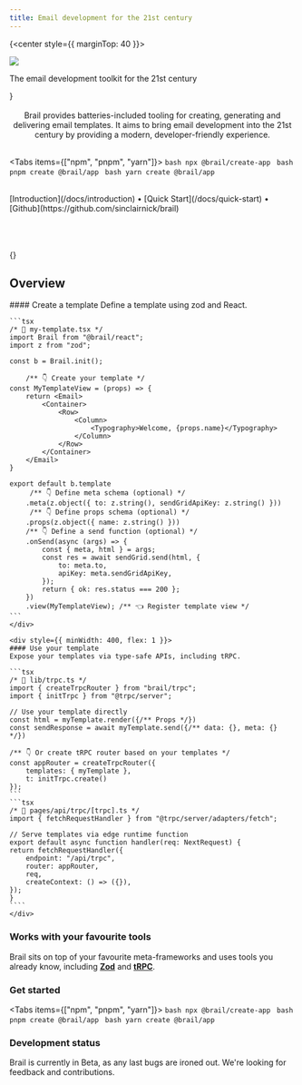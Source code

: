 ```yaml
---
title: Email development for the 21st century
---
```



{<center style={{ marginTop: 40 }}>

<img src="/logo.png" width={200} />
<p style={{ fontSize: 24, marginTop: 16 }}>
  The email development toolkit for the 21st century
</p>

</center>}

<br />

<CenterContainer>

<br />

<center>
Brail provides batteries-included tooling for creating, generating and delivering email templates. It aims to bring email development into the 21st century by providing a modern, developer-friendly experience.
</center>

<br/>

<Tabs items={["npm", "pnpm", "yarn"]}>
	<Tab>
	```bash
	npx @brail/create-app
	```
	</Tab>
	<Tab>
	```bash
	pnpm create @brail/app
	```
	</Tab>
	<Tab>
	```bash
	yarn create @brail/app
	```
	</Tab>
</Tabs>

</CenterContainer>

<br />

<div style={{ display: "flex", gap: 8, justifyContent: "center" }}>
  <span>[Introduction](/docs/introduction)</span>
  <span>&bull;</span>
  <span>[Quick Start](/docs/quick-start)</span>
  <span>&bull;</span>
  <span>[Github](https://github.com/sinclairnick/brail)</span>
</div>

<br />
<br />
<br />

<CenterContainer>{<Features />}</CenterContainer>


<CenterContainer maxWidth={1400}>

## Overview

<div style={{ display: "flex", gap: 8, marginTop: 8, width: "100%", overflow: "hidden", flexWrap: "wrap" }}>
	<div style={{ minWidth: 400, flex: 1 }}>
		#### Create a template
		Define a template using zod and React.

    ```tsx
    /* 📄 my-template.tsx */
    import Brail from "@brail/react";
    import z from "zod";

    const b = Brail.init();

    	/** 👇 Create your template */
    const MyTemplateView = (props) => {
    	return <Email>
    		<Container>
    			<Row>
    				<Column>
    					<Typography>Welcome, {props.name}</Typography>
    				</Column>
    			</Row>
    		</Container>
    	</Email>
    }

    export default b.template
    	 /** 👇 Define meta schema (optional) */
    	.meta(z.object({ to: z.string(), sendGridApiKey: z.string() }))
    	 /** 👇 Define props schema (optional) */
    	.props(z.object({ name: z.string() }))
    	/** 👇 Define a send function (optional) */
    	.onSend(async (args) => {
    		const { meta, html } = args;
    		const res = await sendGrid.send(html, {
    			to: meta.to,
    			apiKey: meta.sendGridApiKey,
    		});
    		return { ok: res.status === 200 };
    	})
    	.view(MyTemplateView); /** 👈 Register template view */
    ```
    </div>

    <div style={{ minWidth: 400, flex: 1 }}>
    #### Use your template
    Expose your templates via type-safe APIs, including tRPC.

    ```tsx
    /* 📄 lib/trpc.ts */
    import { createTrpcRouter } from "brail/trpc";
    import { initTrpc } from "@trpc/server";

    // Use your template directly
    const html = myTemplate.render({/** Props */})
    const sendResponse = await myTemplate.send({/** data: {}, meta: {} */})

    /** 👇 Or create tRPC router based on your templates */
    const appRouter = createTrpcRouter({
    	templates: { myTemplate },
    	t: initTrpc.create()
    });
    ```
    ```tsx
    /* 📄 pages/api/trpc/[trpc].ts */
    import { fetchRequestHandler } from "@trpc/server/adapters/fetch";

    // Serve templates via edge runtime function
    export default async function handler(req: NextRequest) {
    return fetchRequestHandler({
    	endpoint: "/api/trpc",
    	router: appRouter,
    	req,
    	createContext: () => ({}),
    });
    }
    ````
    </div>

</div>

</CenterContainer>

<CenterContainer>

### Works with your favourite tools

Brail sits on top of your favourite meta-frameworks and uses tools you already know, including [**Zod**](https://zod.dev/) and [**tRPC**](https://trpc.io).

### Get started

<Tabs items={["npm", "pnpm", "yarn"]}>
	<Tab>
	```bash
	npx @brail/create-app
	```
	</Tab>
	<Tab>
	```bash
	pnpm create @brail/app
	```
	</Tab>
	<Tab>
	```bash
	yarn create @brail/app
	```
	</Tab>
</Tabs>

### Development status

<Callout emoji="🚦">
  Brail is currently in Beta, as any last bugs are ironed out. We're looking for
  feedback and contributions.
</Callout>

</CenterContainer>
